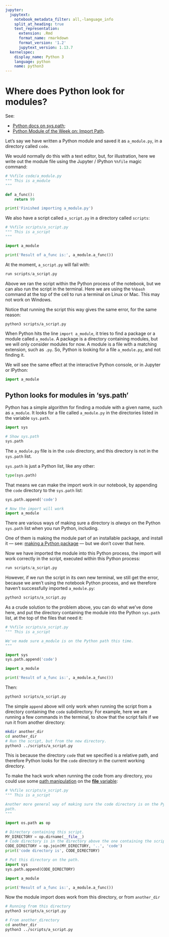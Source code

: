```yaml
---
jupyter:
  jupytext:
    notebook_metadata_filter: all,-language_info
    split_at_heading: true
    text_representation:
      extension: .Rmd
      format_name: rmarkdown
      format_version: '1.2'
      jupytext_version: 1.13.7
  kernelspec:
    display_name: Python 3
    language: python
    name: python3
---
```


# Where does Python look for modules?

See:

* [Python docs on
  sys.path](https://docs.python.org/3/library/sys.html#sys.path);
* [Python Module of the Week on: Import
  Path](https://pymotw.com/3/sys/imports.html#import-path).

Let’s say we have written a Python module and saved it as `a_module.py`, in
a directory called `code`.

We would normally do this with a text editor, but, for illustration, here we write out the module file using the Jupyter / IPython ``%%file`` magic command:

```python
# %%file code/a_module.py
""" This is a_module
"""

def a_func():
    return 99

print('Finished importing a_module.py')
```


We also have a script called `a_script.py` in a directory called `scripts`:


```python
# %%file scripts/a_script.py
""" This is a_script
"""

import a_module

print('Result of a_func is:', a_module.a_func())
```

At the moment, `a_script.py` will fail with:

```python
run scripts/a_script.py
```

Above we ran the script within the Python process of the notebook, but we can also run the script in the terminal.  Here we are using the `%%bash` command at the top of the cell to run a terminal on Linux or Mac.  This may not work on Windows.

Notice that running the script this way gives the same error, for the same reason:

```bash
python3 scripts/a_script.py
```

When Python hits the line `import a_module`, it tries to find a package or a
module called `a_module`.  A package is a directory containing modules, but we
will only consider modules for now.  A module is a file with a matching
extension, such as `.py`.  So, Python is looking for a file `a_module.py`, and
not finding it.

We will see the same effect at the interactive Python console, or in
Jupyter or IPython:

```python
import a_module
```

## Python looks for modules in 'sys.path'

Python has a simple algorithm for finding a module with a given name, such as
`a_module`.  It looks for a file called `a_module.py` in the directories
listed in the variable `sys.path`.

```python
import sys

# Show sys.path
sys.path
```


The `a_module.py` file is in the `code` directory, and this directory is
not in the `sys.path` list.

`sys.path` is just a Python list, like any other:

```python
type(sys.path)
```

That means we can make the import work in our notebook, by appending the
`code` directory to the `sys.path` list:

```python
sys.path.append('code')

# Now the import will work
import a_module
```

There are various ways of making sure a directory is *always* on the Python
`sys.path` list when you run Python, including.

One of them is making the module part of an installable package, and install
it — see: [making a Python package](https://packaging.python.org/distributing)
— but we don't cover that here.


Now we have imported the module into this Python process, the import will work correctly in the script, executed within this Python process:

```python
run scripts/a_script.py
```

However, if we run the script in its own new terminal, we still get the error, because we aren't using the notebook Python process, and we therefore haven't successfully imported `a_module.py`:

```bash
python3 scripts/a_script.py
```

As a crude solution to the problem above, you can do what we've done here, and
put the directory containing the module into the Python `sys.path` list, at
the top of the files that need it:

```python
# %%file scripts/a_script.py
""" This is a_script

We've made sure a_module is on the Python path this time.
"""

import sys
sys.path.append('code')

import a_module

print('Result of a_func is:', a_module.a_func())
```

Then:

```bash
python3 scripts/a_script.py
```

The simple `append` above will only work when running the script from a
directory containing the `code` subdirectory.  For example, here we are
running a few commands in the terminal, to show that the script fails if we
run it from another directory:

```bash
mkdir another_dir
cd another_dir
# Run the script, but from the new directory.
python3 ../scripts/a_script.py
```

This is because the directory `code` that we specified is a relative path,
and therefore Python looks for the `code` directory in the current working
directory.

To make the hack work when running the code from any directory, you could use
some [path manipulation](path_manipulation.Rmd) on the [__file__ variable](dunders.Rmd):

```python
# %%file scripts/a_script.py
""" This is a_script

Another more general way of making sure the code directory is on the Python
path.
"""

import os.path as op

# Directory containing this script.
MY_DIRECTORY = op.dirname(__file__)
# Code directory is in the directory above the one containing the script.
CODE_DIRECTORY = op.join(MY_DIRECTORY, '..', 'code')
print('code directory is', CODE_DIRECTORY)

# Put this directory on the path.
import sys
sys.path.append(CODE_DIRECTORY)

import a_module

print('Result of a_func is:', a_module.a_func())
```

Now the module import does work from this directory, or from `another_dir`

```bash
# Running from this directory
python3 scripts/a_script.py
```

```bash
# From another_directory
cd another_dir
python3 ../scripts/a_script.py
```
